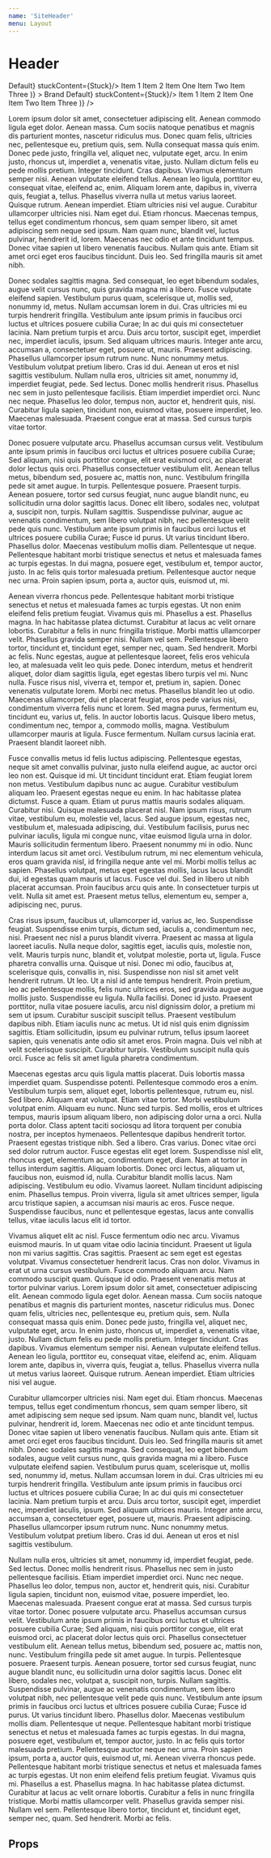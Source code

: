 ```yaml
---
name: 'SiteHeader'
menu: Layout
---
```




# Header

<LayoutDemo variant="dark">
  <SiteHeader
    colorway="dark"
    sticky={true}
    navItems={(
      <React.Fragment>
        <NavItemSticky variant="light" content={<span>Default</span>} stuckContent={<span>Stuck</span>}/>
        <NavItem href="#" variant="light">Item 1</NavItem>
        <NavItem href="#" variant="light">Item 2</NavItem>
        <NavItemMenu content="Nav Item Menu" variant="light">
          <NavItem href="#">Item One</NavItem>
          <NavItem href="#">Item Two</NavItem>
          <NavItem href="#">Item Three</NavItem>
        </NavItemMenu>
      </React.Fragment>
    )}
  >
    <NavItem href="#">Brand</NavItem>
  </SiteHeader>
  <SiteHeader
    colorway="primary"
    sticky={true}
    navItems={(
      <React.Fragment>
        <NavItemSticky variant="light" content={<span>Default</span>} stuckContent={<span>Stuck</span>}/>
        <NavItem href="#" variant="light">Item 1</NavItem>
        <NavItem href="#" variant="light">Item 2</NavItem>
        <NavItemMenu content="Nav Item Menu" variant="light">
          <NavItem href="#">Item One</NavItem>
          <NavItem href="#">Item Two</NavItem>
          <NavItem href="#">Item Three</NavItem>
        </NavItemMenu>
      </React.Fragment>
    )}
  />
  <Section variant="background">
    <p>
      Lorem ipsum dolor sit amet, consectetuer adipiscing elit. Aenean commodo ligula eget dolor. Aenean massa. Cum
      sociis natoque penatibus et magnis dis parturient montes, nascetur ridiculus mus. Donec quam felis, ultricies
      nec, pellentesque eu, pretium quis, sem. Nulla consequat massa quis enim. Donec pede justo, fringilla vel,
      aliquet nec, vulputate eget, arcu. In enim justo, rhoncus ut, imperdiet a, venenatis vitae, justo. Nullam dictum
      felis eu pede mollis pretium. Integer tincidunt. Cras dapibus. Vivamus elementum semper nisi. Aenean vulputate
      eleifend tellus. Aenean leo ligula, porttitor eu, consequat vitae, eleifend ac, enim. Aliquam lorem ante,
      dapibus in, viverra quis, feugiat a, tellus. Phasellus viverra nulla ut metus varius laoreet. Quisque rutrum.
      Aenean imperdiet. Etiam ultricies nisi vel augue. Curabitur ullamcorper ultricies nisi. Nam eget dui. Etiam
      rhoncus. Maecenas tempus, tellus eget condimentum rhoncus, sem quam semper libero, sit amet adipiscing sem neque
      sed ipsum. Nam quam nunc, blandit vel, luctus pulvinar, hendrerit id, lorem. Maecenas nec odio et ante tincidunt
      tempus. Donec vitae sapien ut libero venenatis faucibus. Nullam quis ante. Etiam sit amet orci eget eros
      faucibus tincidunt. Duis leo. Sed fringilla mauris sit amet nibh.
    </p>
    <p>
      Donec sodales sagittis magna. Sed consequat, leo eget bibendum sodales, augue velit cursus nunc, quis gravida
      magna mi a libero. Fusce vulputate eleifend sapien. Vestibulum purus quam, scelerisque ut, mollis sed, nonummy
      id, metus. Nullam accumsan lorem in dui. Cras ultricies mi eu turpis hendrerit fringilla. Vestibulum ante ipsum
      primis in faucibus orci luctus et ultrices posuere cubilia Curae; In ac dui quis mi consectetuer lacinia. Nam
      pretium turpis et arcu. Duis arcu tortor, suscipit eget, imperdiet nec, imperdiet iaculis, ipsum. Sed aliquam
      ultrices mauris. Integer ante arcu, accumsan a, consectetuer eget, posuere ut, mauris. Praesent adipiscing.
      Phasellus ullamcorper ipsum rutrum nunc. Nunc nonummy metus. Vestibulum volutpat pretium libero. Cras id dui.
      Aenean ut eros et nisl sagittis vestibulum. Nullam nulla eros, ultricies sit amet, nonummy id, imperdiet
      feugiat, pede. Sed lectus. Donec mollis hendrerit risus. Phasellus nec sem in justo pellentesque facilisis.
      Etiam imperdiet imperdiet orci. Nunc nec neque. Phasellus leo dolor, tempus non, auctor et, hendrerit quis,
      nisi. Curabitur ligula sapien, tincidunt non, euismod vitae, posuere imperdiet, leo. Maecenas malesuada.
      Praesent congue erat at massa. Sed cursus turpis vitae tortor.
    </p>
    <p>
      Donec posuere vulputate arcu. Phasellus accumsan cursus velit. Vestibulum ante ipsum primis in faucibus orci
      luctus et ultrices posuere cubilia Curae; Sed aliquam, nisi quis porttitor congue, elit erat euismod orci, ac
      placerat dolor lectus quis orci. Phasellus consectetuer vestibulum elit. Aenean tellus metus, bibendum sed,
      posuere ac, mattis non, nunc. Vestibulum fringilla pede sit amet augue. In turpis. Pellentesque posuere.
      Praesent turpis. Aenean posuere, tortor sed cursus feugiat, nunc augue blandit nunc, eu sollicitudin urna dolor
      sagittis lacus. Donec elit libero, sodales nec, volutpat a, suscipit non, turpis. Nullam sagittis. Suspendisse
      pulvinar, augue ac venenatis condimentum, sem libero volutpat nibh, nec pellentesque velit pede quis nunc.
      Vestibulum ante ipsum primis in faucibus orci luctus et ultrices posuere cubilia Curae; Fusce id purus. Ut
      varius tincidunt libero. Phasellus dolor. Maecenas vestibulum mollis diam. Pellentesque ut neque. Pellentesque
      habitant morbi tristique senectus et netus et malesuada fames ac turpis egestas. In dui magna, posuere eget,
      vestibulum et, tempor auctor, justo. In ac felis quis tortor malesuada pretium. Pellentesque auctor neque nec
      urna. Proin sapien ipsum, porta a, auctor quis, euismod ut, mi.
    </p>
    <p>
      Aenean viverra rhoncus pede. Pellentesque habitant morbi tristique senectus et netus et malesuada fames ac
      turpis egestas. Ut non enim eleifend felis pretium feugiat. Vivamus quis mi. Phasellus a est. Phasellus magna.
      In hac habitasse platea dictumst. Curabitur at lacus ac velit ornare lobortis. Curabitur a felis in nunc
      fringilla tristique. Morbi mattis ullamcorper velit. Phasellus gravida semper nisi. Nullam vel sem. Pellentesque
      libero tortor, tincidunt et, tincidunt eget, semper nec, quam. Sed hendrerit. Morbi ac felis. Nunc egestas,
      augue at pellentesque laoreet, felis eros vehicula leo, at malesuada velit leo quis pede. Donec interdum, metus
      et hendrerit aliquet, dolor diam sagittis ligula, eget egestas libero turpis vel mi. Nunc nulla. Fusce risus
      nisl, viverra et, tempor et, pretium in, sapien. Donec venenatis vulputate lorem. Morbi nec metus. Phasellus
      blandit leo ut odio. Maecenas ullamcorper, dui et placerat feugiat, eros pede varius nisi, condimentum viverra
      felis nunc et lorem. Sed magna purus, fermentum eu, tincidunt eu, varius ut, felis. In auctor lobortis lacus.
      Quisque libero metus, condimentum nec, tempor a, commodo mollis, magna. Vestibulum ullamcorper mauris at ligula.
      Fusce fermentum. Nullam cursus lacinia erat. Praesent blandit laoreet nibh.
    </p>
    <p>
      Fusce convallis metus id felis luctus adipiscing. Pellentesque egestas, neque sit amet convallis pulvinar, justo
      nulla eleifend augue, ac auctor orci leo non est. Quisque id mi. Ut tincidunt tincidunt erat. Etiam feugiat
      lorem non metus. Vestibulum dapibus nunc ac augue. Curabitur vestibulum aliquam leo. Praesent egestas neque eu
      enim. In hac habitasse platea dictumst. Fusce a quam. Etiam ut purus mattis mauris sodales aliquam. Curabitur
      nisi. Quisque malesuada placerat nisl. Nam ipsum risus, rutrum vitae, vestibulum eu, molestie vel, lacus. Sed
      augue ipsum, egestas nec, vestibulum et, malesuada adipiscing, dui. Vestibulum facilisis, purus nec pulvinar
      iaculis, ligula mi congue nunc, vitae euismod ligula urna in dolor. Mauris sollicitudin fermentum libero.
      Praesent nonummy mi in odio. Nunc interdum lacus sit amet orci. Vestibulum rutrum, mi nec elementum vehicula,
      eros quam gravida nisl, id fringilla neque ante vel mi. Morbi mollis tellus ac sapien. Phasellus volutpat, metus
      eget egestas mollis, lacus lacus blandit dui, id egestas quam mauris ut lacus. Fusce vel dui. Sed in libero ut
      nibh placerat accumsan. Proin faucibus arcu quis ante. In consectetuer turpis ut velit. Nulla sit amet est.
      Praesent metus tellus, elementum eu, semper a, adipiscing nec, purus.
    </p>
    <p>
      Cras risus ipsum, faucibus ut, ullamcorper id, varius ac, leo. Suspendisse feugiat. Suspendisse enim turpis,
      dictum sed, iaculis a, condimentum nec, nisi. Praesent nec nisl a purus blandit viverra. Praesent ac massa at
      ligula laoreet iaculis. Nulla neque dolor, sagittis eget, iaculis quis, molestie non, velit. Mauris turpis nunc,
      blandit et, volutpat molestie, porta ut, ligula. Fusce pharetra convallis urna. Quisque ut nisi. Donec mi odio,
      faucibus at, scelerisque quis, convallis in, nisi. Suspendisse non nisl sit amet velit hendrerit rutrum. Ut leo.
      Ut a nisl id ante tempus hendrerit. Proin pretium, leo ac pellentesque mollis, felis nunc ultrices eros, sed
      gravida augue augue mollis justo. Suspendisse eu ligula. Nulla facilisi. Donec id justo. Praesent porttitor,
      nulla vitae posuere iaculis, arcu nisl dignissim dolor, a pretium mi sem ut ipsum. Curabitur suscipit suscipit
      tellus. Praesent vestibulum dapibus nibh. Etiam iaculis nunc ac metus. Ut id nisl quis enim dignissim sagittis.
      Etiam sollicitudin, ipsum eu pulvinar rutrum, tellus ipsum laoreet sapien, quis venenatis ante odio sit amet
      eros. Proin magna. Duis vel nibh at velit scelerisque suscipit. Curabitur turpis. Vestibulum suscipit nulla quis
      orci. Fusce ac felis sit amet ligula pharetra condimentum.
    </p>
    <p>
      Maecenas egestas arcu quis ligula mattis placerat. Duis lobortis massa imperdiet quam. Suspendisse potenti.
      Pellentesque commodo eros a enim. Vestibulum turpis sem, aliquet eget, lobortis pellentesque, rutrum eu, nisl.
      Sed libero. Aliquam erat volutpat. Etiam vitae tortor. Morbi vestibulum volutpat enim. Aliquam eu nunc. Nunc sed
      turpis. Sed mollis, eros et ultrices tempus, mauris ipsum aliquam libero, non adipiscing dolor urna a orci.
      Nulla porta dolor. Class aptent taciti sociosqu ad litora torquent per conubia nostra, per inceptos hymenaeos.
      Pellentesque dapibus hendrerit tortor. Praesent egestas tristique nibh. Sed a libero. Cras varius. Donec vitae
      orci sed dolor rutrum auctor. Fusce egestas elit eget lorem. Suspendisse nisl elit, rhoncus eget, elementum ac,
      condimentum eget, diam. Nam at tortor in tellus interdum sagittis. Aliquam lobortis. Donec orci lectus, aliquam
      ut, faucibus non, euismod id, nulla. Curabitur blandit mollis lacus. Nam adipiscing. Vestibulum eu odio. Vivamus
      laoreet. Nullam tincidunt adipiscing enim. Phasellus tempus. Proin viverra, ligula sit amet ultrices semper,
      ligula arcu tristique sapien, a accumsan nisi mauris ac eros. Fusce neque. Suspendisse faucibus, nunc et
      pellentesque egestas, lacus ante convallis tellus, vitae iaculis lacus elit id tortor.
    </p>
    <p>
      Vivamus aliquet elit ac nisl. Fusce fermentum odio nec arcu. Vivamus euismod mauris. In ut quam vitae odio
      lacinia tincidunt. Praesent ut ligula non mi varius sagittis. Cras sagittis. Praesent ac sem eget est egestas
      volutpat. Vivamus consectetuer hendrerit lacus. Cras non dolor. Vivamus in erat ut urna cursus vestibulum. Fusce
      commodo aliquam arcu. Nam commodo suscipit quam. Quisque id odio. Praesent venenatis metus at tortor pulvinar
      varius. Lorem ipsum dolor sit amet, consectetuer adipiscing elit. Aenean commodo ligula eget dolor. Aenean
      massa. Cum sociis natoque penatibus et magnis dis parturient montes, nascetur ridiculus mus. Donec quam felis,
      ultricies nec, pellentesque eu, pretium quis, sem. Nulla consequat massa quis enim. Donec pede justo, fringilla
      vel, aliquet nec, vulputate eget, arcu. In enim justo, rhoncus ut, imperdiet a, venenatis vitae, justo. Nullam
      dictum felis eu pede mollis pretium. Integer tincidunt. Cras dapibus. Vivamus elementum semper nisi. Aenean
      vulputate eleifend tellus. Aenean leo ligula, porttitor eu, consequat vitae, eleifend ac, enim. Aliquam lorem
      ante, dapibus in, viverra quis, feugiat a, tellus. Phasellus viverra nulla ut metus varius laoreet. Quisque
      rutrum. Aenean imperdiet. Etiam ultricies nisi vel augue.
    </p>
    <p>
      Curabitur ullamcorper ultricies nisi. Nam eget dui. Etiam rhoncus. Maecenas tempus, tellus eget condimentum
      rhoncus, sem quam semper libero, sit amet adipiscing sem neque sed ipsum. Nam quam nunc, blandit vel, luctus
      pulvinar, hendrerit id, lorem. Maecenas nec odio et ante tincidunt tempus. Donec vitae sapien ut libero
      venenatis faucibus. Nullam quis ante. Etiam sit amet orci eget eros faucibus tincidunt. Duis leo. Sed fringilla
      mauris sit amet nibh. Donec sodales sagittis magna. Sed consequat, leo eget bibendum sodales, augue velit cursus
      nunc, quis gravida magna mi a libero. Fusce vulputate eleifend sapien. Vestibulum purus quam, scelerisque ut,
      mollis sed, nonummy id, metus. Nullam accumsan lorem in dui. Cras ultricies mi eu turpis hendrerit fringilla.
      Vestibulum ante ipsum primis in faucibus orci luctus et ultrices posuere cubilia Curae; In ac dui quis mi
      consectetuer lacinia. Nam pretium turpis et arcu. Duis arcu tortor, suscipit eget, imperdiet nec, imperdiet
      iaculis, ipsum. Sed aliquam ultrices mauris. Integer ante arcu, accumsan a, consectetuer eget, posuere ut,
      mauris. Praesent adipiscing. Phasellus ullamcorper ipsum rutrum nunc. Nunc nonummy metus. Vestibulum volutpat
      pretium libero. Cras id dui. Aenean ut eros et nisl sagittis vestibulum.
    </p>
    <p>
      Nullam nulla eros, ultricies sit amet, nonummy id, imperdiet feugiat, pede. Sed lectus. Donec mollis hendrerit
      risus. Phasellus nec sem in justo pellentesque facilisis. Etiam imperdiet imperdiet orci. Nunc nec neque.
      Phasellus leo dolor, tempus non, auctor et, hendrerit quis, nisi. Curabitur ligula sapien, tincidunt non,
      euismod vitae, posuere imperdiet, leo. Maecenas malesuada. Praesent congue erat at massa. Sed cursus turpis
      vitae tortor. Donec posuere vulputate arcu. Phasellus accumsan cursus velit. Vestibulum ante ipsum primis in
      faucibus orci luctus et ultrices posuere cubilia Curae; Sed aliquam, nisi quis porttitor congue, elit erat
      euismod orci, ac placerat dolor lectus quis orci. Phasellus consectetuer vestibulum elit. Aenean tellus metus,
      bibendum sed, posuere ac, mattis non, nunc. Vestibulum fringilla pede sit amet augue. In turpis. Pellentesque
      posuere. Praesent turpis. Aenean posuere, tortor sed cursus feugiat, nunc augue blandit nunc, eu sollicitudin
      urna dolor sagittis lacus. Donec elit libero, sodales nec, volutpat a, suscipit non, turpis. Nullam sagittis.
      Suspendisse pulvinar, augue ac venenatis condimentum, sem libero volutpat nibh, nec pellentesque velit pede quis
      nunc. Vestibulum ante ipsum primis in faucibus orci luctus et ultrices posuere cubilia Curae; Fusce id purus. Ut
      varius tincidunt libero. Phasellus dolor. Maecenas vestibulum mollis diam. Pellentesque ut neque. Pellentesque
      habitant morbi tristique senectus et netus et malesuada fames ac turpis egestas. In dui magna, posuere eget,
      vestibulum et, tempor auctor, justo. In ac felis quis tortor malesuada pretium. Pellentesque auctor neque nec
      urna. Proin sapien ipsum, porta a, auctor quis, euismod ut, mi. Aenean viverra rhoncus pede. Pellentesque
      habitant morbi tristique senectus et netus et malesuada fames ac turpis egestas. Ut non enim eleifend felis
      pretium feugiat. Vivamus quis mi. Phasellus a est. Phasellus magna. In hac habitasse platea dictumst. Curabitur
      at lacus ac velit ornare lobortis. Curabitur a felis in nunc fringilla tristique. Morbi mattis ullamcorper
      velit. Phasellus gravida semper nisi. Nullam vel sem. Pellentesque libero tortor, tincidunt et, tincidunt eget,
      semper nec, quam. Sed hendrerit. Morbi ac felis.
    </p>
  </Section>
</LayoutDemo>

## Props

<Props of={SiteHeaderBase} />
